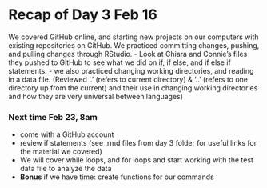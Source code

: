 # Recap of Day 3 Feb 16

We covered GitHub online, and starting new projects on our computers with existing repositories on GitHub. We practiced committing changes, pushing, and pulling changes through RStudio. 
- Look at Chiara and Connie's files they pushed to GitHub to see what we did on if, if else, and if else if statements. 
- we also practiced changing working directories, and reading in a data file. (Reviewed '.' (refers to current directory) & '..' (refers to one directory up from the current) and their use in changing working directories and how they are very universal between languages)

### Next time Feb 23, 8am
- come with a GitHub account
- review if statements (see .rmd files from day 3 folder for useful links for the material we covered)
- We will cover while loops, and for loops and start working with the test data file to analyze the data 
- **Bonus** if we have time: create functions for our commands
